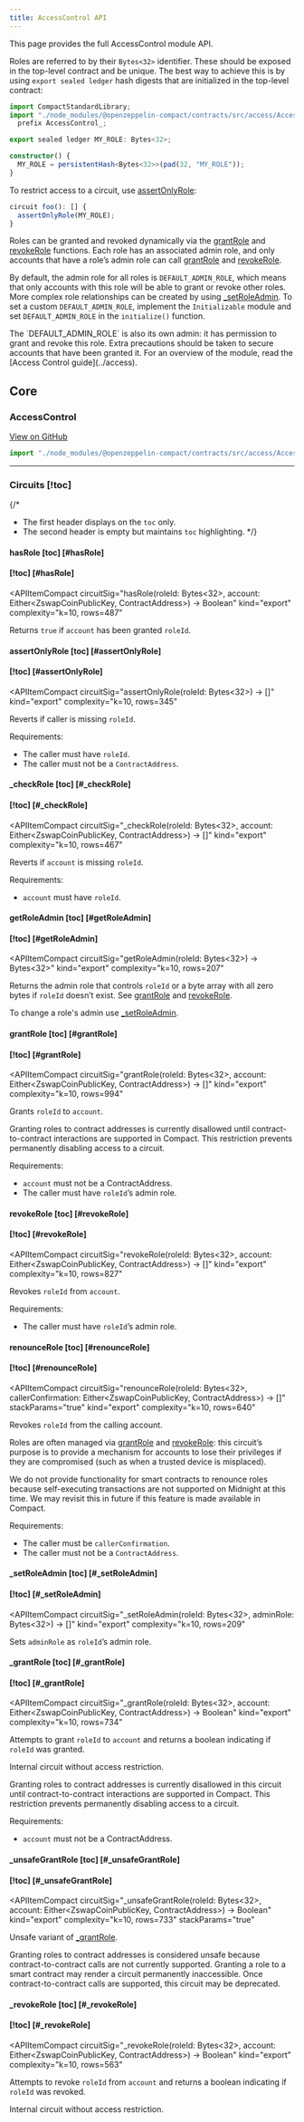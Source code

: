 ```yaml
---
title: AccessControl API
---
```


This page provides the full AccessControl module API.

Roles are referred to by their `Bytes<32>` identifier.
These should be exposed in the top-level contract and be unique.
The best way to achieve this is by using `export sealed ledger` hash digests that are initialized in the top-level contract:

```typescript
import CompactStandardLibrary;
import "./node_modules/@openzeppelin-compact/contracts/src/access/AccessControl"
  prefix AccessControl_;

export sealed ledger MY_ROLE: Bytes<32>;

constructor() {
  MY_ROLE = persistentHash<Bytes<32>>(pad(32, "MY_ROLE"));
}
```

To restrict access to a circuit, use [assertOnlyRole](#assertonlyrole):

```typescript
circuit foo(): [] {
  assertOnlyRole(MY_ROLE);
}
```

Roles can be granted and revoked dynamically via the [grantRole](#grantRole) and [revokeRole](#revokeRole) functions.
Each role has an associated admin role,
and only accounts that have a role’s admin role can call [grantRole](#grantRole) and [revokeRole](#revokeRole).

By default, the admin role for all roles is `DEFAULT_ADMIN_ROLE`,
which means that only accounts with this role will be able to grant or revoke other roles.
More complex role relationships can be created by using [_setRoleAdmin](#_setRoleAdmin).
To set a custom `DEFAULT_ADMIN_ROLE`,
implement the `Initializable` module and set `DEFAULT_ADMIN_ROLE` in the `initialize()` function.

<Callout type='warn'>
The `DEFAULT_ADMIN_ROLE` is also its own admin: it has permission to grant and revoke this role.
Extra precautions should be taken to secure accounts that have been granted it.
</Callout>

<Callout type='info'>
For an overview of the module, read the [Access Control guide](../access).
</Callout>

## Core

### AccessControl

[View on GitHub](https://github.com/OpenZeppelin/compact-contracts/blob/main/contracts/src/access/AccessControl.compact)

```ts
import "./node_modules/@openzeppelin-compact/contracts/src/access/AccessControl";
```

---

### Circuits [!toc]

{/*
  * The first header displays on the `toc` only.
  * The second header is empty but maintains `toc` highlighting.
  */}
#### hasRole [toc] [#hasRole]
#### [!toc] [#hasRole]
<APIItemCompact
  circuitSig="hasRole(roleId: Bytes<32>, account: Either<ZswapCoinPublicKey, ContractAddress>) → Boolean"
  kind="export"
  complexity="k=10, rows=487"
>
  Returns `true` if `account` has been granted `roleId`.
</APIItemCompact>


#### assertOnlyRole [toc] [#assertOnlyRole]
#### [!toc] [#assertOnlyRole]
<APIItemCompact
  circuitSig="assertOnlyRole(roleId: Bytes<32>) → []"
  kind="export"
  complexity="k=10, rows=345"
>
  Reverts if caller is missing `roleId`.

  Requirements:

  * The caller must have `roleId`.
  * The caller must not be a `ContractAddress`.
</APIItemCompact>


#### _checkRole [toc] [#_checkRole]
#### [!toc] [#_checkRole]
<APIItemCompact
  circuitSig="_checkRole(roleId: Bytes<32>, account: Either<ZswapCoinPublicKey, ContractAddress>) → []"
  kind="export"
  complexity="k=10, rows=467"
>
  Reverts if `account` is missing `roleId`.

  Requirements:

  * `account` must have `roleId`.
</APIItemCompact>


#### getRoleAdmin [toc] [#getRoleAdmin]
#### [!toc] [#getRoleAdmin]
<APIItemCompact
  circuitSig="getRoleAdmin(roleId: Bytes<32>) → Bytes<32>"
  kind="export"
  complexity="k=10, rows=207"
>
  Returns the admin role that controls `roleId` or a byte array with all zero bytes if `roleId` doesn’t exist.
  See [grantRole](#grantRole) and [revokeRole](#revokeRole).

  To change a role's admin use [_setRoleAdmin](#_setRoleAdmin).
</APIItemCompact>


#### grantRole [toc] [#grantRole]
#### [!toc] [#grantRole]
<APIItemCompact
  circuitSig="grantRole(roleId: Bytes<32>, account: Either<ZswapCoinPublicKey, ContractAddress>) → []"
  kind="export"
  complexity="k=10, rows=994"
>
  Grants `roleId` to `account`.

  <Callout type='info'>
  Granting roles to contract addresses is currently disallowed until contract-to-contract interactions are supported in Compact.
  This restriction prevents permanently disabling access to a circuit.
  </Callout>

  Requirements:

  * `account` must not be a ContractAddress.
  * The caller must have `roleId`’s admin role.
</APIItemCompact>


#### revokeRole [toc] [#revokeRole]
#### [!toc] [#revokeRole]
<APIItemCompact
  circuitSig="revokeRole(roleId: Bytes<32>, account: Either<ZswapCoinPublicKey, ContractAddress>) → []"
  kind="export"
  complexity="k=10, rows=827"
>
  Revokes `roleId` from `account`.

  Requirements:

  * The caller must have `roleId`’s admin role.
</APIItemCompact>


#### renounceRole [toc] [#renounceRole]
#### [!toc] [#renounceRole]
<APIItemCompact
  circuitSig="renounceRole(roleId: Bytes<32>, callerConfirmation: Either<ZswapCoinPublicKey, ContractAddress>) → []"
  stackParams="true"
  kind="export"
  complexity="k=10, rows=640"
>
  Revokes `roleId` from the calling account.

  Roles are often managed via [grantRole](#grantRole) and [revokeRole](#revokeRole):
  this circuit’s purpose is to provide a mechanism for accounts to lose their privileges
  if they are compromised (such as when a trusted device is misplaced).

  <Callout type='info'>
  We do not provide functionality for smart contracts to renounce roles because self-executing transactions are not supported on Midnight at this time.
  We may revisit this in future if this feature is made available in Compact.
  </Callout>

  Requirements:

  * The caller must be `callerConfirmation`.
  * The caller must not be a `ContractAddress`.
</APIItemCompact>


#### _setRoleAdmin [toc] [#_setRoleAdmin]
#### [!toc] [#_setRoleAdmin]
<APIItemCompact
  circuitSig="_setRoleAdmin(roleId: Bytes<32>, adminRole: Bytes<32>) → []"
  kind="export"
  complexity="k=10, rows=209"
>
  Sets `adminRole` as `roleId`’s admin role.
</APIItemCompact>


#### _grantRole [toc] [#_grantRole]
#### [!toc] [#_grantRole]
<APIItemCompact
  circuitSig="_grantRole(roleId: Bytes<32>, account: Either<ZswapCoinPublicKey, ContractAddress>) → Boolean"
  kind="export"
  complexity="k=10, rows=734"
>
  Attempts to grant `roleId` to `account` and returns a boolean indicating if `roleId` was granted.

  Internal circuit without access restriction.

  <Callout type='info'>
  Granting roles to contract addresses is currently disallowed in this circuit until contract-to-contract interactions are supported in Compact.
  This restriction prevents permanently disabling access to a circuit.
  </Callout>

  Requirements:

  * `account` must not be a ContractAddress.
</APIItemCompact>


#### _unsafeGrantRole [toc] [#_unsafeGrantRole]
#### [!toc] [#_unsafeGrantRole]
<APIItemCompact
  circuitSig="_unsafeGrantRole(roleId: Bytes<32>, account: Either<ZswapCoinPublicKey, ContractAddress>) → Boolean"
  kind="export"
  complexity="k=10, rows=733"
  stackParams="true"
>
  Unsafe variant of [_grantRole](#_grantRole).

  <Callout type='warn'>
  Granting roles to contract addresses is considered unsafe because contract-to-contract calls are not currently supported.
  Granting a role to a smart contract may render a circuit permanently inaccessible.
  Once contract-to-contract calls are supported, this circuit may be deprecated.
  </Callout>
</APIItemCompact>


#### _revokeRole [toc] [#_revokeRole]
#### [!toc] [#_revokeRole]
<APIItemCompact
  circuitSig="_revokeRole(roleId: Bytes<32>, account: Either<ZswapCoinPublicKey, ContractAddress>) → Boolean"
  kind="export"
  complexity="k=10, rows=563"
>
  Attempts to revoke `roleId` from `account` and returns a boolean indicating if `roleId` was revoked.

  Internal circuit without access restriction.
</APIItemCompact>
